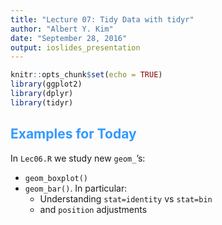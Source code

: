 ```yaml
---
title: "Lecture 07: Tidy Data with tidyr"
author: "Albert Y. Kim"
date: "September 28, 2016"
output: ioslides_presentation
---
```


<style>
h2 { 
 color: #3399ff;		
}
h3 { 
 color: #3399ff;		
}
slides > slide.backdrop {
  background: white;
}
</style>


```r
knitr::opts_chunk$set(echo = TRUE)
library(ggplot2)
library(dplyr)
library(tidyr)
```




## Examples for Today

In `Lec06.R` we study new `geom_`'s:

* `geom_boxplot()`
* `geom_bar()`. In particular:
    + Understanding `stat=identity` vs `stat=bin`
    + and `position` adjustments


